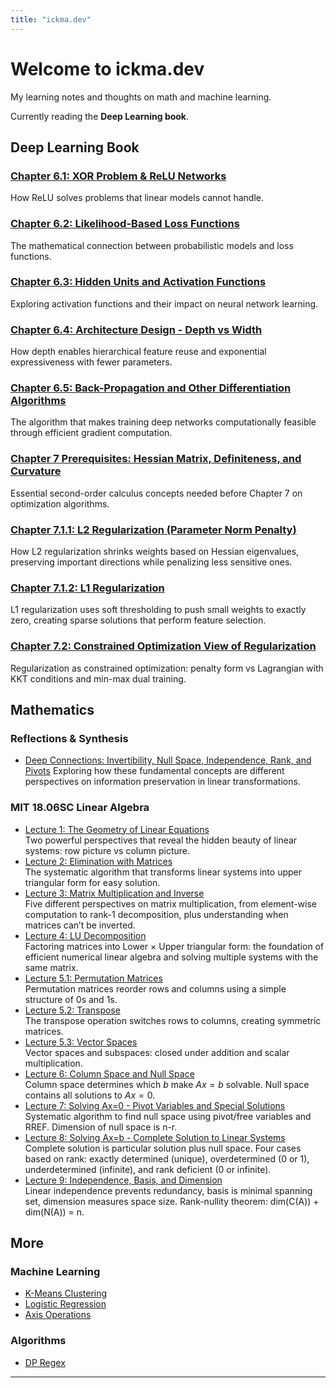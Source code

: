 ```yaml
---
title: "ickma.dev"
---
```


# Welcome to ickma.dev

My learning notes and thoughts on math and machine learning.

Currently reading the **Deep Learning book**.

## Deep Learning Book

### [Chapter 6.1: XOR Problem & ReLU Networks](ML/xor-deep-learning.ipynb)
How ReLU solves problems that linear models cannot handle.

### [Chapter 6.2: Likelihood-Based Loss Functions](ML/likelihood-loss-functions.ipynb)
The mathematical connection between probabilistic models and loss functions.

### [Chapter 6.3: Hidden Units and Activation Functions](ML/activation-functions.qmd)
Exploring activation functions and their impact on neural network learning.

### [Chapter 6.4: Architecture Design - Depth vs Width](ML/architecture-design.qmd)
How depth enables hierarchical feature reuse and exponential expressiveness with fewer parameters.

### [Chapter 6.5: Back-Propagation and Other Differentiation Algorithms](ML/backpropagation.qmd)
The algorithm that makes training deep networks computationally feasible through efficient gradient computation.

### [Chapter 7 Prerequisites: Hessian Matrix, Definiteness, and Curvature](ML/hessian-prerequisites.ipynb)
Essential second-order calculus concepts needed before Chapter 7 on optimization algorithms.

### [Chapter 7.1.1: L2 Regularization (Parameter Norm Penalty)](ML/l2-regularization.qmd)
How L2 regularization shrinks weights based on Hessian eigenvalues, preserving important directions while penalizing less sensitive ones.

### [Chapter 7.1.2: L1 Regularization](ML/l1-regularization.qmd)
L1 regularization uses soft thresholding to push small weights to exactly zero, creating sparse solutions that perform feature selection.

### [Chapter 7.2: Constrained Optimization View of Regularization](ML/constrained-optimization-regularization.qmd)
Regularization as constrained optimization: penalty form vs Lagrangian with KKT conditions and min-max dual training.

## Mathematics

### Reflections & Synthesis
- [Deep Connections: Invertibility, Null Space, Independence, Rank, and Pivots](Math/reflections/mit1806-invertibility-connections.qmd)
  Exploring how these fundamental concepts are different perspectives on information preservation in linear transformations.

### MIT 18.06SC Linear Algebra
- [Lecture 1: The Geometry of Linear Equations](Math/MIT18.06/mit1806-lecture1-geometry.ipynb)  
  Two powerful perspectives that reveal the hidden beauty of linear systems: row picture vs column picture.
- [Lecture 2: Elimination with Matrices](Math/MIT18.06/mit1806-lecture2-elimination.qmd)  
  The systematic algorithm that transforms linear systems into upper triangular form for easy solution.
- [Lecture 3: Matrix Multiplication and Inverse](Math/MIT18.06/mit1806-lecture3-multiplication.qmd)  
  Five different perspectives on matrix multiplication, from element-wise computation to rank-1 decomposition, plus understanding when matrices can't be inverted.
- [Lecture 4: LU Decomposition](Math/MIT18.06/mit1806-lecture4-lu-decomposition.ipynb)  
  Factoring matrices into Lower × Upper triangular form: the foundation of efficient numerical linear algebra and solving multiple systems with the same matrix.
- [Lecture 5.1: Permutation Matrices](Math/MIT18.06/mit1806-lecture5-permutations.qmd)  
  Permutation matrices reorder rows and columns using a simple structure of 0s and 1s.
- [Lecture 5.2: Transpose](Math/MIT18.06/mit1806-lecture5-2-transpose.qmd)  
  The transpose operation switches rows to columns, creating symmetric matrices.
- [Lecture 5.3: Vector Spaces](Math/MIT18.06/mit1806-lecture5-3-spaces.qmd)  
  Vector spaces and subspaces: closed under addition and scalar multiplication.
- [Lecture 6: Column Space and Null Space](Math/MIT18.06/mit1806-lecture6-column-null-space.qmd)  
  Column space determines which $b$ make $Ax = b$ solvable. Null space contains all solutions to $Ax = 0$.
- [Lecture 7: Solving Ax=0 - Pivot Variables and Special Solutions](Math/MIT18.06/mit1806-lecture7-solving-ax-0.qmd)  
  Systematic algorithm to find null space using pivot/free variables and RREF. Dimension of null space is n-r.
- [Lecture 8: Solving Ax=b - Complete Solution to Linear Systems](Math/MIT18.06/mit1806-lecture8-solving-ax-b.qmd)  
  Complete solution is particular solution plus null space. Four cases based on rank: exactly determined (unique), overdetermined (0 or 1), underdetermined (infinite), and rank deficient (0 or infinite).
- [Lecture 9: Independence, Basis, and Dimension](Math/MIT18.06/mit1806-lecture9-independence-basis-dimension.qmd)  
  Linear independence prevents redundancy, basis is minimal spanning set, dimension measures space size. Rank-nullity theorem: dim(C(A)) + dim(N(A)) = n.

## More

### Machine Learning
- [K-Means Clustering](ML/kmeans.ipynb)
- [Logistic Regression](ML/logistic_regression.qmd)
- [Axis Operations](ML/axis.qmd)

### Algorithms
- [DP Regex](Algorithm/dp_regex.qmd)

---
